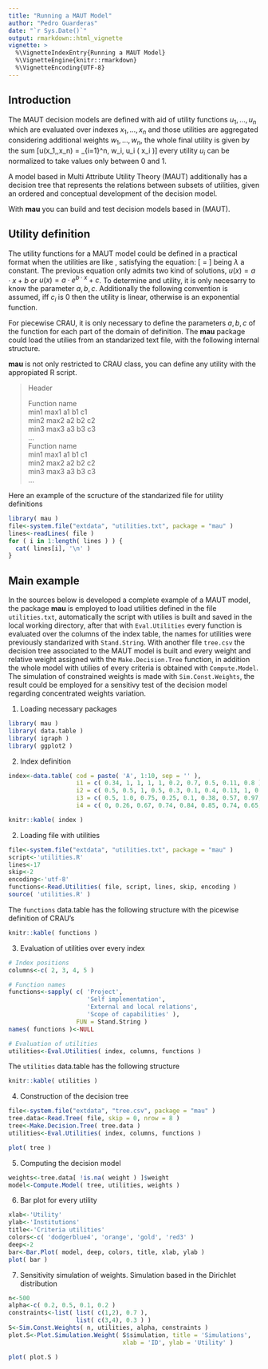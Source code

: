 ```yaml
---
title: "Running a MAUT Model"
author: "Pedro Guarderas"
date: "`r Sys.Date()`"
output: rmarkdown::html_vignette
vignette: >
  %\VignetteIndexEntry{Running a MAUT Model}
  %\VignetteEngine{knitr::rmarkdown}
  %\VignetteEncoding{UTF-8}
---
```

## Introduction
The MAUT decision models are defined with aid of utility functions $u_1,\ldots,u_n$ which are 
evaluated over indexes $x_1,\ldots,x_n$ and those utilities are aggregated considering additional weights 
$w_1,\ldots,w_n$, the whole final utility is given by the sum
\[u(x_1,\ldots,x_n) = \sum_{i=1}^n\, w_i\, u_i\ ( x_i )\]
every utility $u_i$ can be normalized to take values only between $0$ and $1$.

A model based in Multi Attribute Utility Theory (MAUT) additionally has a decision tree that 
represents the relations between subsets of utilities, given an ordered and conceptual development
of the decision model.

With **mau** you can build and test decision models based in (MAUT). 

## Utility definition
The utility functions for a MAUT model could be defined in a practical format when the utilities
are \emph{piecewise defined} like \emph{constant risk adverse utilities (CRAU for short)}, 
satisfying the equation:
\[ \frac{u''}{u'} = \lambda \]
being $\lambda$ a constant. The previous equation only admits two kind of solutions, 
$u(x) = a \cdot x + b$ or $u(x) = a \cdot e^{b \cdot x} + c$. To determine and utility, it is only
necesarry to know the parameter $a,b,c$. Additionally the following convention is assumed, iff 
$c_i$ is $0$ then the utility is linear, otherwise is an exponential function.

For piecewise CRAU, it is only necessary to define the parameters $a,b,c$ of the function for each 
part of the domain of definition. The **mau** package could load the utilies from an standarized 
text file, with the following internal structure.

**mau** is not only restricted to CRAU class, you can define any utility with the appropiated R 
script.

>Header    
>  
>Function name    
>min1 max1 a1 b1 c1    
>min2 max2 a2 b2 c2    
>min3 max3 a3 b3 c3    
>...    
>Function name    
>min1 max1 a1 b1 c1    
>min2 max2 a2 b2 c2    
>min3 max3 a3 b3 c3    
>...    

Here an example of the scructure of the standarized file for utility definitions
```r
library( mau )
file<-system.file("extdata", "utilities.txt", package = "mau" )
lines<-readLines( file )
for ( i in 1:length( lines ) ) { 
  cat( lines[i], '\n' )
}
```

## Main example
In the sources below is developed a complete example of a MAUT model, the package **mau** is 
employed to load utilities defined in the file `utilities.txt`, automatically the script with 
utilies is built and saved in the local working directory, after that with `Eval.Utilities` every 
function is evaluated over the columns of the index table, the names for utilities were previously
standarized with `Stand.String`. With another file `tree.csv` the decision tree associated to the
MAUT model is built and every weight and relative weight assigned with the `Make.Decision.Tree`
function, in addition the whole model with utilies of every criteria is obtained with 
`Compute.Model`. The simulation of constrained weights is made with `Sim.Const.Weights`, the result
could be employed for a sensitivy test of the decision model regarding concentrated weights 
variation.

1. Loading necessary packages
```r
library( mau )
library( data.table )
library( igraph )
library( ggplot2 )
```

2. Index definition
```r
index<-data.table( cod = paste( 'A', 1:10, sep = '' ), 
                   i1 = c( 0.34, 1, 1, 1, 1, 0.2, 0.7, 0.5, 0.11, 0.8 ),
                   i2 = c( 0.5, 0.5, 1, 0.5, 0.3, 0.1, 0.4, 0.13, 1, 0.74 ), 
                   i3 = c( 0.5, 1.0, 0.75, 0.25, 0.1, 0.38, 0.57, 0.97, 0.3, 0.76 ),
                   i4 = c( 0, 0.26, 0.67, 0.74, 0.84, 0.85, 0.74, 0.65, 0.37, 0.92 ) )
```
```r
knitr::kable( index )
```

2. Loading file with utilities
```r
file<-system.file("extdata", "utilities.txt", package = "mau" )
script<-'utilities.R'
lines<-17
skip<-2
encoding<-'utf-8'
functions<-Read.Utilities( file, script, lines, skip, encoding )
source( 'utilities.R' )
```
The `functions` data.table has the following structure with the picewise definition of CRAU's
```r
knitr::kable( functions )
```

3. Evaluation of utilities over every index
```r
# Index positions
columns<-c( 2, 3, 4, 5 )

# Function names
functions<-sapply( c( 'Project', 
                      'Self implementation',
                      'External and local relations', 
                      'Scope of capabilities' ),
                   FUN = Stand.String )
names( functions )<-NULL

# Evaluation of utilities
utilities<-Eval.Utilities( index, columns, functions )
```
The `utilities` data.table has the following structure
```r
knitr::kable( utilities )
```

4. Construction of the decision tree
```r
file<-system.file("extdata", "tree.csv", package = "mau" )
tree.data<-Read.Tree( file, skip = 0, nrow = 8 )
tree<-Make.Decision.Tree( tree.data )
utilities<-Eval.Utilities( index, columns, functions )

plot( tree )
```

5. Computing the decision model
```r
weights<-tree.data[ !is.na( weight ) ]$weight
model<-Compute.Model( tree, utilities, weights )
```

6. Bar plot for every utility
```r
xlab<-'Utility'
ylab<-'Institutions'
title<-'Criteria utilities'
colors<-c( 'dodgerblue4', 'orange', 'gold', 'red3' )
deep<-2
bar<-Bar.Plot( model, deep, colors, title, xlab, ylab )
plot( bar )
```

7. Sensitivity simulation of weights. Simulation based in the Dirichlet distribution
```r
n<-500
alpha<-c( 0.2, 0.5, 0.1, 0.2 )
constraints<-list( list( c(1,2), 0.7 ), 
                   list( c(3,4), 0.3 ) )
S<-Sim.Const.Weights( n, utilities, alpha, constraints )
plot.S<-Plot.Simulation.Weight( S$simulation, title = 'Simulations', 
                                xlab = 'ID', ylab = 'Utility' ) 

plot( plot.S )
```
